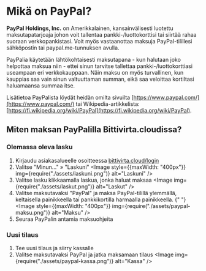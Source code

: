 
# Mikä on PayPal?

**PayPal Holdings, Inc.** on Amerikkalainen, kansainvälisesti luotettu
maksutapatarjoaja johon voit tallentaa pankki-/luottokorttisi tai siirtää rahaa
suoraan verkkopankistasi. Voit myös vastaanottaa maksuja PayPal-tilillesi
sähköpostin tai paypal.me-tunnuksen avulla.

PayPalia käytetään lähtökohtaisesti maksutapana - kun halutaan joko helpottaa
maksua niin - ettei sinun tarvitse tallettaa pankki-/luottokorttiasi useampaan
eri verkkokauppaan. Näin maksu on myös turvallinen, kun kauppias saa vain sinun
valtuuttaman summan, eikä saa veloittaa kortiltasi haluamaansa summaa itse.

Lisätietoa PayPalista löydät heidän omilta sivuilta
[https://www.paypal.com/](https://www.paypal.com/) tai Wikipedia-artikkelista:
[https://fi.wikipedia.org/wiki/PayPal](https://fi.wikipedia.org/wiki/PayPal).

## Miten maksan PayPalilla Bittivirta.cloudissa?

### Olemassa oleva lasku

1. Kirjaudu asiakasalueelle osoitteessa
   [bittivirta.cloud/login](https://bittivirta.cloud/login)
2. Valitse "Minun..." » "Laskuni"
    <Image
    	style={{maxWidth: "400px"}}
    	img={require("./assets/laskuni.png")}
    	alt="Laskuni"
    />
3. Valitse lasku klikkaamalla laskua, jonka haluat maksaa
    <Image img={require("./assets/laskut.png")} alt="Laskut" />
4. Valitse maksutavaksi "PayPal" ja maksa PayPal-tilillä ylemmällä, keltaisella
   painikkeella tai pankkikortilla harmaalla painikkeella.
    {" "}
    <Image
    	style={{maxWidth: "400px"}}
    	img={require("./assets/paypal-maksu.png")}
    	alt="Maksu"
    />
5. Seuraa PayPalin antamia maksuohjeita

### Uusi tilaus

1. Tee uusi tilaus ja siirry kassalle
2. Valitse maksutavaksi PayPal ja jatka maksamaan tilaus
    <Image img={require("./assets/paypal-kassa.png")} alt="Kassa" />
